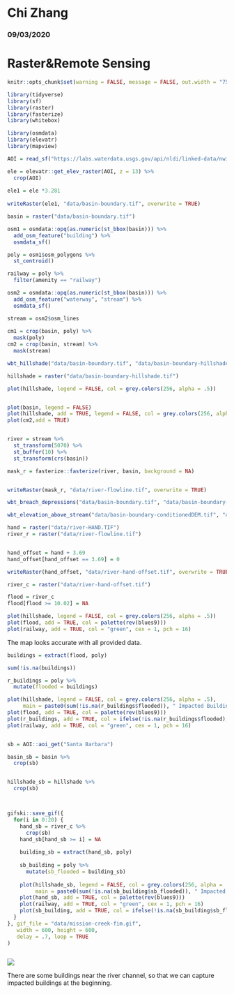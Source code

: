 # Chi Zhang
### 09/03/2020
# Raster&Remote Sensing

```r
knitr::opts_chunk$set(warning = FALSE, message = FALSE, out.width = "75%", fig.align = 'center')

```

```r
library(tidyverse)
library(sf)
library(raster)
library(fasterize)
library(whitebox)

library(osmdata)
library(elevatr)
library(mapview)
```

```r
AOI = read_sf("https://labs.waterdata.usgs.gov/api/nldi/linked-data/nwissite/USGS-11119750/basin")

ele = elevatr::get_elev_raster(AOI, z = 13) %>%
  crop(AOI) 
  
ele1 = ele *3.281  
  
writeRaster(ele1, "data/basin-boundary.tif", overwrite = TRUE)

basin = raster("data/basin-boundary.tif")

osm1 = osmdata::opq(as.numeric(st_bbox(basin))) %>%
  add_osm_feature("building") %>%
  osmdata_sf()

poly = osm1$osm_polygons %>%
  st_centroid()

railway = poly %>%
  filter(amenity == "railway")

osm2 = osmdata::opq(as.numeric(st_bbox(basin))) %>%
  add_osm_feature("waterway", "stream") %>%
  osmdata_sf()

stream = osm2$osm_lines
  
cm1 = crop(basin, poly) %>%
  mask(poly)
cm2 = crop(basin, stream) %>%
  mask(stream)

```

```r
wbt_hillshade("data/basin-boundary.tif", "data/basin-boundary-hillshade.tif")

hillshade = raster("data/basin-boundary-hillshade.tif")

plot(hillshade, legend = FALSE, col = grey.colors(256, alpha = .5))


plot(basin, legend = FALSE)
plot(hillshade, add = TRUE, legend = FALSE, col = grey.colors(256, alpha = .5))
plot(cm2,add = TRUE)


river = stream %>%
  st_transform(5070) %>%
  st_buffer(10) %>%
  st_transform(crs(basin))

mask_r = fasterize::fasterize(river, basin, background = NA)


writeRaster(mask_r, "data/river-flowline.tif", overwrite = TRUE)

wbt_breach_depressions("data/basin-boundary.tif", "data/basin-boundary-conditionedDEM.tif")

wbt_elevation_above_stream("data/basin-boundary-conditionedDEM.tif", "data/river-flowline.tif", "data/river-HAND.tif")

hand = raster("data/river-HAND.TIF")
river_r = raster("data/river-flowline.tif")


hand_offset = hand + 3.69
hand_offset[hand_offset == 3.69] = 0

writeRaster(hand_offset, "data/river-hand-offset.tif", overwrite = TRUE)


```

```r
river_c = raster("data/river-hand-offset.tif")

flood = river_c
flood[flood >= 10.02] = NA

plot(hillshade, legend = FALSE, col = grey.colors(256, alpha = .5))
plot(flood, add = TRUE, col = palette(rev(blues9)))
plot(railway, add = TRUE, col = "green", cex = 1, pch = 16)
```

The map looks accurate with all provided data.

```r
buildings = extract(flood, poly)

sum(!is.na(buildings))

r_buildings = poly %>%
  mutate(flooded = buildings)

plot(hillshade, legend = FALSE, col = grey.colors(256, alpha = .5), 
     main = paste0(sum(!is.na(r_buildings$flooded)), " Impacted Buildings"))
plot(flood, add = TRUE, col = palette(rev(blues9)))
plot(r_buildings, add = TRUE, col = ifelse(!is.na(r_buildings$flooded), "red", "black"), pch = 16, cex = .08)
plot(railway, add = TRUE, col = "green", cex = 1, pch = 16)



```
```r
sb = AOI::aoi_get("Santa Barbara")

basin_sb = basin %>%
  crop(sb)


hillshade_sb = hillshade %>%
  crop(sb)



gifski::save_gif({
  for(i in 0:20) {
    hand_sb = river_c %>%
      crop(sb)
    hand_sb[hand_sb >= i] = NA
    
    building_sb = extract(hand_sb, poly)
    
    sb_building = poly %>%
      mutate(sb_flooded = building_sb)
    
    plot(hillshade_sb, legend = FALSE, col = grey.colors(256, alpha = .5), 
         main = paste0(sum(!is.na(sb_building$sb_flooded)), " Impacted Buildings,  ", i, " Foot Stage"))
    plot(hand_sb, add = TRUE, col = palette(rev(blues9)))
    plot(railway, add = TRUE, col = "green", cex = 1, pch = 16)
    plot(sb_building, add = TRUE, col = ifelse(!is.na(sb_building$sb_flooded), "red", "black"), pch = 20, cex = .08)
  }
}, gif_file = "data/mission-creek-fim.gif",
   width = 600, height = 600,
   delay = .7, loop = TRUE
)



```

![](data/mission-creek-fim.gif)

There are some buildings near the river channel, so that we can capture impacted buildings at the beginning.

